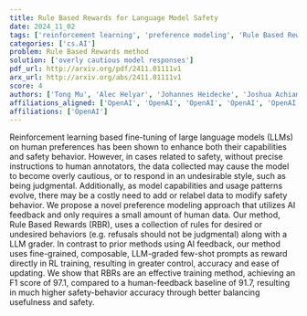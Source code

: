 ```yaml
---
title: Rule Based Rewards for Language Model Safety
date: 2024_11_02
tags: ['reinforcement learning', 'preference modeling', 'Rule Based Rewards', 'training method', 'human preferences', 'large language models', 'safety-behavior accuracy', 'AI feedback', 'safety behavior', 'LLM grader', 'human data', 'few-shot prompts']
categories: ['cs.AI']
problem: Rule Based Rewards method
solution: ['overly cautious model responses']
pdf_url: http://arxiv.org/pdf/2411.01111v1
arx_url: http://arxiv.org/abs/2411.01111v1
score: 4
authors: ['Tong Mu', 'Alec Helyar', 'Johannes Heidecke', 'Joshua Achiam', 'Andrea Vallone', 'Ian Kivlichan', 'Molly Lin', 'Alex Beutel', 'John Schulman', 'Lilian Weng']
affiliations_aligned: ['OpenAI', 'OpenAI', 'OpenAI', 'OpenAI', 'OpenAI', 'OpenAI', 'OpenAI', 'OpenAI', 'OpenAI', 'OpenAI']
affiliations: ['OpenAI']
---
```



Reinforcement learning based fine-tuning of large language models (LLMs) on
human preferences has been shown to enhance both their capabilities and safety
behavior. However, in cases related to safety, without precise instructions to
human annotators, the data collected may cause the model to become overly
cautious, or to respond in an undesirable style, such as being judgmental.
Additionally, as model capabilities and usage patterns evolve, there may be a
costly need to add or relabel data to modify safety behavior. We propose a
novel preference modeling approach that utilizes AI feedback and only requires
a small amount of human data. Our method, Rule Based Rewards (RBR), uses a
collection of rules for desired or undesired behaviors (e.g. refusals should
not be judgmental) along with a LLM grader. In contrast to prior methods using
AI feedback, our method uses fine-grained, composable, LLM-graded few-shot
prompts as reward directly in RL training, resulting in greater control,
accuracy and ease of updating. We show that RBRs are an effective training
method, achieving an F1 score of 97.1, compared to a human-feedback baseline of
91.7, resulting in much higher safety-behavior accuracy through better
balancing usefulness and safety.
